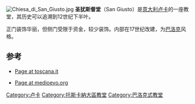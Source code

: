 [[File:Chiesa_di_San_Giusto.jpg|thumb]]
'''圣犹斯督堂'''（San Giusto）是[[意大利|意大利]][[卢卡|卢卡]]的一座教堂，其历史可以追溯到12世纪下半叶。

正门装饰华丽，但侧门受限于资金，较少装饰。内部在17世纪改建，为[[巴洛克|巴洛克]]风格。

==参考==
*{{it icon}} [http://web.rete.toscana.it/Fede/luogo.jsp?identificativo=2822&lingua=italiano Page at toscana.it]{{Wayback|url=http://web.rete.toscana.it/Fede/luogo.jsp?identificativo=2822&lingua=italiano |date=20181002005502 }} 
*{{it icon}} [http://www.medioevo.org/artemedievale/Pages/Toscana/SanGiustoaLucca.html Page at medioevo.org]{{Wayback|url=http://www.medioevo.org/artemedievale/Pages/Toscana/SanGiustoaLucca.html |date=20170302232952 }} 
{{Coord|43|50|31.12|N|10|30|13.24|E|display=title|type:landmark_region:IT}}

[[Category:卢卡|Category:卢卡]]
[[Category:托斯卡納大區教堂|Category:托斯卡納大區教堂]]
[[Category:巴洛克式教堂|Category:巴洛克式教堂]]